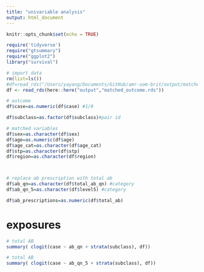 ```yaml
---
title: "univariable analysis"
output: html_document
---
```


```r
knitr::opts_chunk$set(echo = TRUE)
```


```r
require('tidyverse')
require("gtsummary")
require("ggplot2")
library("survival")
```


```r
# import data
rm(list=ls())
#df=read_rds("/Users/yayang/Documents/GitHub/amr-uom-brit/output/matched_outcome.rds")
df <- read_rds(here::here("output","matched_outcome.rds"))

```

```r

# outcome
df$case=as.numeric(df$case) #1/0

df$subclass=as.factor(df$subclass)#pair id

# matched variables
df$sex=as.character(df$sex)
df$age=as.numeric(df$age)
df$age_cat=as.character(df$age_cat)
df$stp=as.character(df$stp)
df$region=as.character(df$region)



# replace ab prescription with total ab
df$ab_qn=as.character(df$total_ab_qn) #category
df$ab_qn_5=as.character(df$level5) #category

df$ab_prescriptions=as.numeric(df$total_ab)


```


# exposures
```r
# total AB
summary( clogit(case ~ ab_qn + strata(subclass), df))

```

```r
# total AB
summary( clogit(case ~ ab_qn_5 + strata(subclass), df))

```



